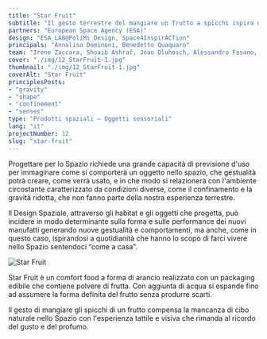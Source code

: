 ```yaml
---
title: "Star Fruit"
subtitle: "Il gesto terrestre del mangiare un frutto a spicchi ispira nuove forme di cibo che uniscono estetica e tecnologia in un packaging edibile."
partners: "European Space Agency (ESA)"
design: "ESA_LAB@PoliMi_Design, Space4InspirACTion"
principals: "Annalisa Dominoni, Benedetto Quaquaro"
team: "Irene Zaccara, Shoaib Ashraf, Joao Dluhosch, Alessandro Fasano, Margherita Febbrari, Gaia Sciretti"
cover: "./img/12_StarFruit-1.jpg"
thumbnail: "./img/12_StarFruit-1.jpg"
coverAlt: "Star Fruit"
principlesPosts:
- "gravity"
- "shape"
- "confinement"
- "senses"
type: "Prodotti spaziali — Oggetti sensoriali"
lang: "it"
projectNumber: 12
slug: "star-fruit"
---
```



Progettare per lo Spazio richiede una grande capacità di previsione d'uso per immaginare come si comporterà un oggetto nello spazio, che gestualità potrà creare, come verrà usato, e in che modo si relazionerà con l'ambiente circostante caratterizzato da condizioni diverse, come il confinamento e la gravità ridotta, che non fanno parte della nostra esperienza terrestre.

Il Design Spaziale, attraverso gli habitat e gli oggetti che progetta, può incidere in modo determinante sulla forma e sulle performance dei nuovi manufatti generando nuove gestualità e comportamenti, ma anche, come in questo caso, ispirandosi a quotidianità che hanno lo scopo di farci vivere nello Spazio sentendoci “come a casa”.

<Image src={Image1} alt="Star Fruit" class="py-6 w-full"/>

Star Fruit è un comfort food a forma di arancio realizzato con un packaging edibile che contiene polvere di frutta. Con aggiunta di acqua si espande fino ad assumere la forma definita del frutto senza produrre scarti.

Il gesto di mangiare gli spicchi di un frutto compensa la mancanza di cibo naturale nello Spazio con l'esperienza tattile e visiva che rimanda al ricordo del gusto e del profumo.